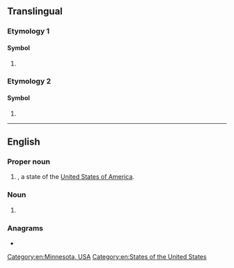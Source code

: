 {{also|mn|Mn|mN|.mn|m'n|m.n.}}
==Translingual==

===Etymology 1===

====Symbol====
{{mul-symbol}}

# {{SI-unit-abb|mega|newton|[[force]]}}

===Etymology 2===

====Symbol====
{{mul-symbol}}

# {{ISO 3166|1|2|Mongolia}}

----

==English==

===Proper noun===
{{head|en|proper noun}}

# {{abbreviation of|en|Minnesota|nodot=1}}, a state of the [[United States of America]].

===Noun===
{{en-noun}}

# {{lb|en|medicine}} {{abbreviation of|en|[[master]] of/in [[nursing]]}}

===Anagrams===
* {{anagrams|en|a=mn|N.M.|NM|Nm|n/m|nm}}

[[Category:en:Minnesota, USA]]
[[Category:en:States of the United States]]